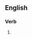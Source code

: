 ==English==

===Verb===
{{head|en|present participle}}

# {{present participle of|sublate|lang=en|nocat=1}}